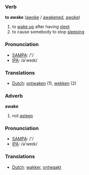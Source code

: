 === Verb ===

'''to awake''' ([[awoke]] / [[awakened]], [[awoke]])

# to [[wake up]] after having [[sleep|slept]]
# to cause somebody to stop [[sleep|sleeping]]

=== Pronunciation ===
*[[w:SAMPA|SAMPA]]: /'/
*[[w:IPA|IPA]]: /ə'weɪk/

=== Translations ===
*[[Dutch]]: [[ontwaken]] (1), [[wekken]] (2)

=== Adverb ===

'''awake'''

# not [[asleep]]

=== Pronunciation ===

*[[w:SAMPA|SAMPA]]: /'/
*[[w:IPA|IPA]]: /ə'weɪk/

=== Translations ===
*[[Dutch]]: [[wakker]], [[ontwaakt]]